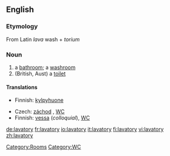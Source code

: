 ==English==

===Etymology===
From Latin ''lava'' wash + ''torium''

===Noun===
{{en-noun|lavatories}}

# a [[bathroom]]; a [[washroom]]
# (British, Aust) a [[toilet]]

====Translations====
{{trans-top|bathroom}}
*Finnish: [[kylpyhuone]]
{{trans-mid}}
{{trans-bottom}}

{{trans-top|toilet}}
*Czech: [[záchod]] {{m}}, [[WC]]
*Finnish: [[vessa]] (''colloquial''), [[WC]]
{{trans-mid}}
{{trans-bottom}}

[[Category:Rooms]]
[[Category:WC]]

[[de:lavatory]]
[[fr:lavatory]]
[[io:lavatory]]
[[it:lavatory]]
[[fi:lavatory]]
[[vi:lavatory]]
[[zh:lavatory]]